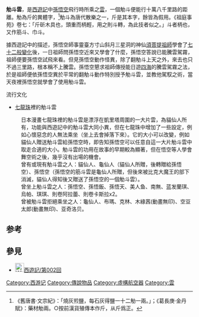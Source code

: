 {{otheruses|subject=中國明朝小说[[西游記|西游記]]中飞行道具}}
{{noteTA|zh-hans:筋斗; zh-hant:筋斗;}}
'''觔斗雲'''，是[[西遊記|西遊記]]中[[孫悟空|孫悟空]]飛行時所乘之[[雲|雲]]，一個觔斗便能行十萬八千里路的距離。觔為斤的異體字，<ref>《舊唐書·文宗紀》：「燒灰煎鹽，每石灰得鹽一十二觔一兩。」；《葛長庚·金丹賦》：藥材觔兩。○按前漢貨殖傳本作斤，从斤爲正。</ref>觔斗為唐代散樂之一，斤是其本字，餘皆為假用。《祖庭事苑》卷七：「斤斫木具也，頭重而柄輕，用之則斗轉，為此技者似之。」斗者柄也，又作筋斗、巾斗。

據西遊記中的描述，孫悟空師事靈臺方寸山斜月三星洞的神仙[[須菩提祖師|須菩提祖師]]學會了[[七十二变|七十二般變化]]後，一日祖師問孫悟空近來又學會了什麼，孫悟空答說已能騰雲駕霧，祖師便要孫悟空試飛來看。但見孫悟空動作怪異，除了翻觔斗上天之外，來去也只不過三里路，根本稱不上騰雲。孫悟空懇求祖師傳授能日遊[[四海|四海]]的騰雲駕霧之法，於是祖師便依孫悟空異於平常的翻觔斗動作特別授予觔斗雲，並教他駕馭之術，當天夜裡孫悟空就學會了使用觔斗雲。

流行文化
*[[七龙珠|七龍珠]]裡的觔斗雲
:日本漫畫七龍珠裡的觔斗雲是漂浮在凱里塔周圍的一大片雲，為貓仙人所有，功能與西遊記中的觔斗雲大同小異，但在七龍珠中增加了一些設定，例如心懷惡念的人無法乘坐（坐上去會掉落下來）。它的大小可以改變，例如貓仙人贈送觔斗雲給孫悟空時，即告知孫悟空可以任意自這一大片觔斗雲中取走合適的大小。觔斗雲的功用在故事的早期較為顯著，但在悟空等人學會舞空術之後，幾乎沒有出場的機會。
:曾有或現有觔斗雲之人：貓仙人、龜仙人（貓仙人所贈，後轉贈給孫悟空）、孫悟空（孫悟空的筋斗雲是龜仙人所贈，但後來被比克大魔王的部下消滅，貓仙人得知後又贈送了孫悟空的一個觔斗雲）。
:曾坐上觔斗雲之人：孫悟空、孫悟飯、孫悟天、美人鱼、南無、蓝发蘭琪、烏帕、琪琪、則卷阿拉蕾、則卷卡斯拉x2。
:曾被觔斗雲拒絕乘坐之人：龜仙人、布瑪、克林、木綠茜(動畫無印)、空豆太郎(動畫無印)、亚奇洛贝。

==参考==
{{reflist}}

==參見==
* [[File:Wikisource-logo.svg|24px]][[:s:西遊記/第002回|西遊記/第002回]]

{{西游记}}

[[Category:西游记|Category:西游记]]
[[Category:傳說物品|Category:傳說物品]]
[[Category:虛構航空器|Category:虛構航空器]]
[[Category:雲|Category:雲]]